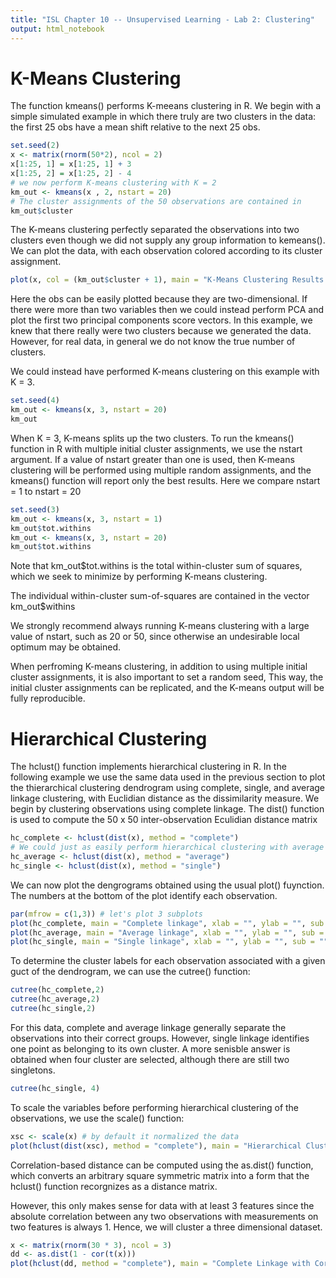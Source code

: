 ```yaml
---
title: "ISL Chapter 10 -- Unsupervised Learning - Lab 2: Clustering"
output: html_notebook
---
```


# K-Means Clustering

The function kmeans() performs K-meeans clustering in R. We begin with a simple simulated example in which there truly are two clusters in the data: the first 25 obs have a mean shift relative to the next 25 obs.
```r
set.seed(2)
x <- matrix(rnorm(50*2), ncol = 2)
x[1:25, 1] = x[1:25, 1] + 3
x[1:25, 2] = x[1:25, 2] - 4
# we now perform K-means clustering with K = 2
km_out <- kmeans(x , 2, nstart = 20)
# The cluster assignments of the 50 observations are contained in
km_out$cluster
```
The K-means clustering perfectly separated the observations into two clusters even though we did not supply any group information to kemeans(). We can plot the data, with each observation colored according to its cluster assignment.
```r
plot(x, col = (km_out$cluster + 1), main = "K-Means Clustering Results with K = 2", xlab = "", ylab = "", pch = 20, cex = 2)
```
Here the obs can be easily plotted because they are two-dimensional. 
If there were more than two variables then we could instead perform PCA and plot the first two principal components score vectors. In this example, we knew that there  really were two clusters because we generated the data. However, for real data, in general we do not know the true number of clusters.

We could instead have performed K-means clustering on this example with K = 3.
```r
set.seed(4)
km_out <- kmeans(x, 3, nstart = 20)
km_out
```
When K = 3, K-means splits up the two clusters. To run the kmeans() function in R with multiple initial cluster assignments, we use the nstart argument. If a value of nstart greater than one is used, then K-means clustering will be performed using multiple random assignments, and the kmeans() function will report only the best results. Here we compare nstart = 1 to nstart = 20
```r
set.seed(3)
km_out <- kmeans(x, 3, nstart = 1)
km_out$tot.withins
km_out <- kmeans(x, 3, nstart = 20)
km_out$tot.withins
```
Note that km_out$tot.withins is the total within-cluster sum of squares, which we seek to minimize by performing K-means clustering.

The individual within-cluster sum-of-squares are contained in the vector km_out$withins

We strongly recommend always running K-means clustering with a large value of nstart, such as 20 or 50, since otherwise an undesirable local optimum may be obtained.

When perfroming K-means clustering, in addition to using multiple initial cluster assignments, it is also important to set a random seed, This way, the initial cluster assignments can be replicated, and the K-means output will be fully reproducible.

# Hierarchical Clustering

The hclust() function implements hierarchical clustering in R. In the following example we use the same data used in the previous section to plot the thierarchical clustering dendrogram using complete, single, and average linkage clustering, with Euclidian distance as the dissimilarity measure. We begin by clustering observations using complete linkage. The dist() function is used to compute the 50 x 50 inter-observation Eculidian distance matrix
```r
hc_complete <- hclust(dist(x), method = "complete") 
# We could just as easily perform hierarchical clustering with average of single linkage instead:
hc_average <- hclust(dist(x), method = "average")
hc_single <- hclust(dist(x), method = "single")
```
We can now plot the dengrograms obtained using the usual plot() fuynction. The numbers at the bottom of the plot identify each observation.
```r
par(mfrow = c(1,3)) # let's plot 3 subplots 
plot(hc_complete, main = "Complete linkage", xlab = "", ylab = "", sub = "", cex = .9)
plot(hc_average, main = "Average linkage", xlab = "", ylab = "", sub = "", cex = .9)
plot(hc_single, main = "Single linkage", xlab = "", ylab = "", sub = "", cex = .9)
```
To determine the cluster labels for each observation associated with a given guct of the dendrogram, we can use the cutree() function:
```r
cutree(hc_complete,2)
cutree(hc_average,2)
cutree(hc_single,2)
```
For this data, complete and average linkage generally separate the observations into their correct groups. However, single linkage identifies one point as belonging to its own cluster. A more senisble answer is obtained when four cluster are selected, although there are still two singletons.
```r
cutree(hc_single, 4) 
```
To scale the variables before performing hierarchical clustering of the observations, we use the scale() function:
```r
xsc <- scale(x) # by default it normalized the data
plot(hclust(dist(xsc), method = "complete"), main = "Hierarchical Clustering with Scaled Features")
```
Correlation-based distance can be computed using the as.dist() function, which converts an arbitrary square symmetric matrix into a form that the hclust() function recorgnizes as a distance matrix. 

However, this only makes sense for data with at least 3 features since the absolute correlation between any two observations with measurements on two features is always 1. Hence, we will cluster a three dimensional dataset. 
```r
x <- matrix(rnorm(30 * 3), ncol = 3)
dd <- as.dist(1 - cor(t(x)))
plot(hclust(dd, method = "complete"), main = "Complete Linkage with Correlation-Based Distance", xlab = "", sub = "")
```